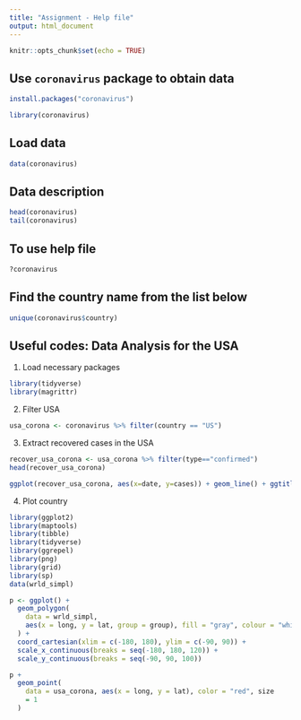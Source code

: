 ```yaml
---
title: "Assignment - Help file"
output: html_document
---
```


```r
knitr::opts_chunk$set(echo = TRUE)
```

## Use `coronavirus` package to obtain data

```r
install.packages("coronavirus")
```

```r
library(coronavirus)
```

## Load data

```r
data(coronavirus)
```


## Data description

```r
head(coronavirus)
tail(coronavirus)
```

## To use help file

```r
?coronavirus
```

## Find the country name from the list below

```r
unique(coronavirus$country)
```

## Useful codes: Data Analysis for the USA

1. Load necessary packages

```r
library(tidyverse)
library(magrittr)
```

2. Filter USA

```r
usa_corona <- coronavirus %>% filter(country == "US")
```

3. Extract recovered cases in the USA

```r
recover_usa_corona <- usa_corona %>% filter(type=="confirmed")
head(recover_usa_corona)
```

```r
ggplot(recover_usa_corona, aes(x=date, y=cases)) + geom_line() + ggtitle("US: Daily Covid-19 Recoveries")
```



4. Plot country

```r

library(ggplot2)
library(maptools)
library(tibble)
library(tidyverse)
library(ggrepel)
library(png)
library(grid)
library(sp)
data(wrld_simpl)

p <- ggplot() +
  geom_polygon(
    data = wrld_simpl,
    aes(x = long, y = lat, group = group), fill = "gray", colour = "white"
  ) +
  coord_cartesian(xlim = c(-180, 180), ylim = c(-90, 90)) +
  scale_x_continuous(breaks = seq(-180, 180, 120)) +
  scale_y_continuous(breaks = seq(-90, 90, 100))

p +
  geom_point(
    data = usa_corona, aes(x = long, y = lat), color = "red", size
    = 1
  )
```